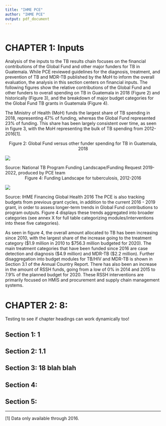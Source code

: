 ```yaml
---
title: "IHME PCE"
author: "IHME PCE"
output: pdf_document
---
```

```r
```
# CHAPTER 1:  Inputs


Analysis of the inputs to the TB results chain focuses on the financial contributions of the Global Fund and other major funders for TB in Guatemala. While PCE reviewed guidelines for the diagnosis, treatment, and prevention of TB and MDR-TB published by the MoH to inform the overall evaluation, the analysis in this section centers on financial inputs. The following figures show the relative contributions of the Global Fund and other funders to overall spending on TB in Guatemala in 2018 (Figure 2) and historically (Figure 3), and the breakdown of major budget categories for the Global Fund TB grants in Guatemala (Figure 4). 


The Ministry of Health (MoH) funds the largest share of TB spending in 2018, representing 47% of funding, whereas the Global Fund represented 23% of funding. This share has been largely consistent over time, as seen in figure 3, with the MoH representing the bulk of TB spending from 2012-2016[1]. 


<center>
 Figure 2:  Global Fund versus other funder spending for TB in Guatemala, 2018
</center>
![](figure2.png)
  

Source: National TB Program Funding Landscape/Funding Request 2019-2022, produced by PCE team
<center>
 Figure 4:  Funding Landscape for tuberculosis, 2012-2016
</center>
![](figure3.png)
  

Source: IHME Financing Global Health 2016
The PCE is also tracking budgets from previous grant cycles, in addition to the current 2016 - 2019 grant, in order to assess longer-term trends in Global Fund contributions to program outputs. Figure 4 displays these trends aggregated into broader categories (see annex X for full table categorizing modules/interventions into these five categories).


As seen in figure 4, the overall amount allocated to TB has been increasing since 2010, with the largest share of the increase going to the treatment category ($1.9 million in 2010 to $756.3 million budgeted for 2020). The main treatment categories that have been funded since 2016 are case detection and diagnosis ($4.9 million) and MDR-TB ($2.2 million). Further disaggregation into budget modules for TB/HIV and MDR-TB is shown in Section 3.1 of the Annual Country Report. There has also been an increase in the amount of RSSH funds, going from a low of 0% in 2014 and 2015 to 7.9% of the planned budget for 2020. These RSSH interventions are primarily focused on HMIS and procurement and supply chain management systems. 


# CHAPTER 2:  8: 
Testing to see if chapter headings can work dynamically too! 

## Section 1:  1
## Section 2:  1.1 
## Section 3:  18 blah blah 
## Section 4:  
## Section 5:  

________________
[1] Data only available through 2016.
